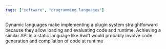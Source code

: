 ```yaml
---
tags: ["software", "programming languages"]
---
```


Dynamic languages make implementing a plugin system straightforward because they allow loading and evaluating code and runtime. Achieving a similar API in a static language like Swift would probably involve code generation and compilation of code at runtime